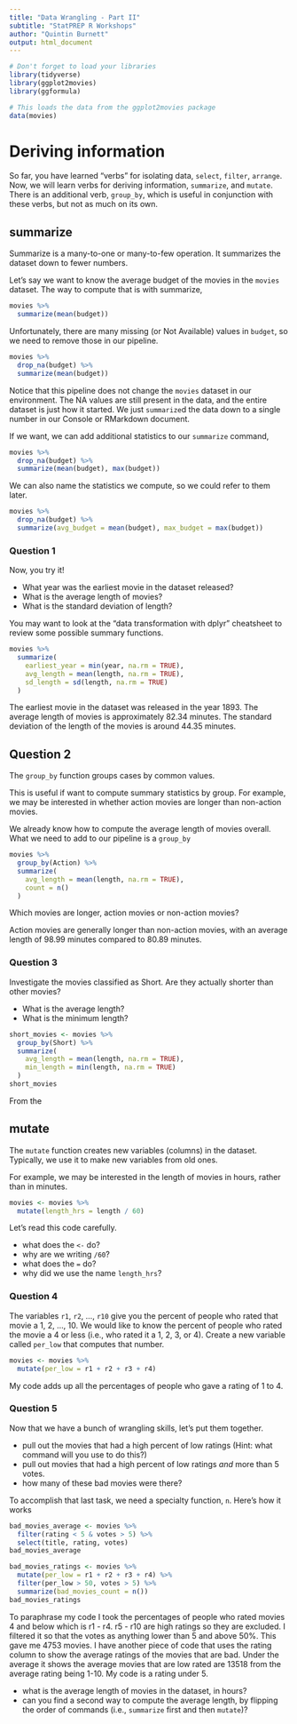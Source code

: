 ```yaml
---
title: "Data Wrangling - Part II"
subtitle: "StatPREP R Workshops"
author: "Quintin Burnett"
output: html_document
---
```


```r
# Don't forget to load your libraries
library(tidyverse)
library(ggplot2movies)
library(ggformula)
```

```r
# This loads the data from the ggplot2movies package
data(movies)
```

# Deriving information

So far, you have learned "verbs" for isolating data, `select`, `filter`, `arrange`. Now, we will learn verbs for deriving information, `summarize`, and `mutate`. There is an additional verb, `group_by`, which is useful in conjunction with these verbs, but not as much on its own. 

## summarize

Summarize is a many-to-one or many-to-few operation. It summarizes the dataset down to fewer numbers. 

Let's say we want to know the average budget of the movies in the `movies` dataset. The way to compute that is with summarize,

```r
movies %>%
  summarize(mean(budget))
```

Unfortunately, there are many missing (or Not Available) values in `budget`, so we need to remove those in our pipeline.

```r
movies %>%
  drop_na(budget) %>%
  summarize(mean(budget))
```

Notice that this pipeline does not change the `movies` dataset in our environment. The NA values are still present in the data, and the entire dataset is just how it started.  We just `summarize`d the data down to a single number in our Console or RMarkdown document. 

If we want, we can add additional statistics to our `summarize` command,

```r
movies %>%
  drop_na(budget) %>%
  summarize(mean(budget), max(budget))
```

We can also name the statistics we compute, so we could refer to them later.

```r
movies %>%
  drop_na(budget) %>%
  summarize(avg_budget = mean(budget), max_budget = max(budget))
```

### Question 1

Now, you try it! 

- What year was the earliest movie in the dataset released? 
- What is the average length of movies?
- What is the standard deviation of length?

You may want to look at the "data transformation with dplyr" cheatsheet to review some possible summary functions. 

```r
movies %>%
  summarize(
    earliest_year = min(year, na.rm = TRUE),
    avg_length = mean(length, na.rm = TRUE),
    sd_length = sd(length, na.rm = TRUE)
  )
```

The earliest movie in the dataset was released in the year 1893. The average length of movies is approximately 82.34 minutes. The standard deviation of the length of the movies is around 44.35 minutes.


## Question 2

The `group_by` function groups cases by common values. 

This is useful if want to compute summary statistics by group. For example, we may be interested in whether action movies are longer than non-action movies. 

We already know how to compute the average length of movies overall. What we need to add to our pipeline is a `group_by`

```r
movies %>%
  group_by(Action) %>%  
  summarize(
    avg_length = mean(length, na.rm = TRUE),
    count = n()                               
  )
```

Which movies are longer, action movies or non-action movies? 

Action movies are generally longer than non-action movies, with an average length of 98.99 minutes compared to 80.89 minutes.

### Question 3

Investigate the movies classified as Short. Are they actually shorter than other movies? 

- What is the average length? 
- What is the minimum length?

```r
short_movies <- movies %>%
  group_by(Short) %>%
  summarize(
    avg_length = mean(length, na.rm = TRUE),
    min_length = min(length, na.rm = TRUE)
  )
short_movies
```

From the

## mutate

The `mutate` function creates new variables (columns) in the dataset. Typically, we use it to make new variables from old ones. 

For example, we may be interested in the length of movies in hours, rather than in minutes. 

```r
movies <- movies %>%
  mutate(length_hrs = length / 60)
```

Let's read this code carefully. 

- what does the `<-` do?
- why are we writing `/60`?
- what does the `=` do?
- why did we use the name `length_hrs`?

### Question 4

The variables `r1`, `r2`, ..., `r10` give you the percent of people who rated that movie a 1, 2, ..., 10. We would like to know the percent of people who rated the movie a 4 or less (i.e., who rated it a 1, 2, 3, or 4). Create a new variable called `per_low` that computes that number.

```r
movies <- movies %>%
  mutate(per_low = r1 + r2 + r3 + r4)
```

My code adds up all the percentages of people who gave a rating of 1 to 4.

### Question 5

Now that we have a bunch of wrangling skills, let's put them together. 

- pull out the movies that had a high percent of low ratings (Hint: what command will you use to do this?)
- pull out movies that had a high percent of low ratings *and* more than 5 votes. 
- how many of these bad movies were there?

To accomplish that last task, we need a specialty function, `n`. Here's how it works

```r
bad_movies_average <- movies %>%
  filter(rating < 5 & votes > 5) %>%
  select(title, rating, votes)
bad_movies_average

bad_movies_ratings <- movies %>%
  mutate(per_low = r1 + r2 + r3 + r4) %>%
  filter(per_low > 50, votes > 5) %>%
  summarize(bad_movies_count = n())
bad_movies_ratings
```

To paraphrase my code I took the percentages of people who rated movies 4 and below which is r1 - r4. r5 - r10 are high ratings so they are excluded. I filtered it so that the votes as anything lower than 5 and above 50%. This gave me 4753 movies. I have another piece of code that uses the rating column to show the average ratings of the movies that are bad. Under the average it shows the average movies that are low rated are 13518 from the average rating being 1-10. My code is a rating under 5. 

- what is the average length of movies in the dataset, in hours? 
- can you find a second way to compute the average length, by flipping the order of commands (i.e., `summarize` first and then `mutate`)?

